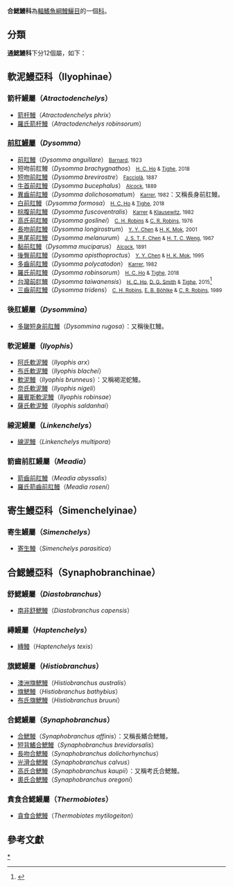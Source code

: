 {{Automatic taxobox
| taxon = Synaphobranchidae
| authority = Johnson, 1862
| subdivision_ranks = [[屬|屬]]
| subdivision =
*見內文
}}
'''合鰓鰻科'''為[[輻鰭魚綱|輻鰭魚綱]][[鰻鱺目|鰻鱺目]]的一個[[科|科]]。

==分類==
'''通鰓鰻科'''下分12個屬，如下：

==軟泥鰻亞科（Ilyophinae）==
===箭杆鰻屬（''Atractodenchelys''）===
*[[箭杆鰻|箭杆鰻]]（''Atractodenchelys phrix''）
*[[羅氏箭杆鰻|羅氏箭杆鰻]]（''Atractodenchelys robinsorum''）

===[[前肛鰻屬|前肛鰻屬]]（''Dysomma''）===
* [[前肛鰻|前肛鰻]]（''Dysomma anguillare''） <small>[[Keppel_Harcourt_Barnard|Barnard]], 1923</small>
* 短吻前肛鰻（''Dysomma brachygnathos''） <small>[[何宣慶|H. C. Ho]] & [[Kenneth_A._Tighe|Tighe]], 2018</small>
* [[短吻前肛鰻|短吻前肛鰻]]（''Dysomma brevirostre''） <small>[[Luigi_Facciolà|Facciolà]], 1887</small>
* [[牛首前肛鰻|牛首前肛鰻]]（''Dysomma bucephalus''） <small>[[Alfred_William_Alcock|Alcock]], 1889</small>
* [[異齒前肛鰻|異齒前肛鰻]]（''Dysomma dolichosomatum''） <small>[[Christine_Karrer|Karrer]], 1982</small>：又稱長身前肛鰻。
* [[白前肛鰻|白前肛鰻]]（''Dysomma formosa''） <small>[[何宣慶|H. C. Ho]] & [[Kenneth_A._Tighe|Tighe]], 2018</small>
* [[棕腹前肛鰻|棕腹前肛鰻]]（''Dysomma fuscoventralis''） <small>[[Christine_Karrer|Karrer]] & [[Wolfgang_Klausewitz|Klausewitz]], 1982</small>
* [[高氏前肛鰻|高氏前肛鰻]]（''Dysomma goslinei''） <small>[[Catherine_H._Robins|C. H. Robins]] & [[Charles_Richard_Robins|C. R. Robins]], 1976</small>
* [[長吻前肛鰻|長吻前肛鰻]]（''Dysomma longirostrum''） <small>[[Chen_Yu-Yun|Y. Y. Chen]] & [[Michael_Hin-Kiu_Mok|H. K. Mok]], 2001</small>
* [[黑尾前肛鰻|黑尾前肛鰻]]（''Dysomma melanurum''） <small>[[Johnson_T._F._Chen|J. S. T. F. Chen]] & [[Herman_Ting-Chen_Weng|H. T. C. Weng]], 1967</small>
* [[黏前肛鰻|黏前肛鰻]]（''Dysomma muciparus''） <small>[[Alfred_William_Alcock|Alcock]], 1891</small>
* [[後臀前肛鰻|後臀前肛鰻]]（''Dysomma opisthoproctus''） <small>[[Chen_Yu-Yun|Y. Y. Chen]] & [[Michael_Hin-Kiu_Mok|H. K. Mok]], 1995</small>
* [[多齒前肛鰻|多齒前肛鰻]]（''Dysomma polycatodon''） <small>[[Christine_Karrer|Karrer]], 1982</small>
* [[羅氏前肛鰻|羅氏前肛鰻]]（''Dysomma robinsorum''） <small>[[何宣慶|H. C. Ho]] & [[Kenneth_A._Tighe|Tighe]], 2018</small>
* [[台灣前肛鰻|台灣前肛鰻]]（''Dysomma taiwanensis''） <small>[[何宣慶|H. C. Ho]], [[David_G._Smith|D. G. Smith]] & [[Kenneth_A._Tighe|Tighe]], 2015</small><ref name=Ho2015>{{cite journal | author = Ho, H.-C. | author2 = Smith, D.G. | author3 = Tighe, K.A. | last-author-amp = yes | year = 2015 | title = Review of the arrowtooth eel genera ''Dysomma'' and ''Dysommina'' in Taiwan, with the description of a new species (Anguilliformes: Synaphobranchidae: Ilyophinae) | journal = Zootaxa | volume = 4060 | issue = 1 | pages = 86–104 | url = http://www.mapress.com/zootaxa/2015/f/zt04060p104.pdf }}</ref>
* [[三齒前肛鰻|三齒前肛鰻]]（''Dysomma tridens''） <small>[[Catherine_H._Robins|C. H. Robins]], [[Eugenia_Brandt_Böhlke|E. B. Böhlke]] & [[Charles_Richard_Robins|C. R. Robins]], 1989</small>

===後肛鰻屬（''Dysommina''）===
*[[多皺短身前肛鰻|多皺短身前肛鰻]]（''Dysommina rugosa''）：又稱後肛鰻。

===軟泥鰻屬（''Ilyophis''）===
*[[阿氏軟泥鰻|阿氏軟泥鰻]]（''Ilyophis arx''）
*[[布氏軟泥鰻|布氏軟泥鰻]]（''Ilyophis blachei''）
*[[軟泥鰻|軟泥鰻]]（''Ilyophis brunneus''）：又稱褐泥蛇鰻。
*[[奈氏軟泥鰻|奈氏軟泥鰻]]（''Ilyophis nigeli''）
*[[羅賓斯軟泥鰻|羅賓斯軟泥鰻]]（''Ilyophis robinsae''）
*[[薩氏軟泥鰻|薩氏軟泥鰻]]（''Ilyophis saldanhai''）

===線泥鰻屬（''Linkenchelys''）===
*[[線泥鰻|線泥鰻]]（''Linkenchelys multipora''）

===箭齒前肛鰻屬（''Meadia''）===
*[[箭齒前肛鰻|箭齒前肛鰻]]（''Meadia abyssalis''）
*[[羅氏箭齒前肛鰻|羅氏箭齒前肛鰻]]（''Meadia roseni''）

==寄生鰻亞科（Simenchelyinae）==
===寄生鰻屬（''Simenchelys''）===
*[[寄生鰻|寄生鰻]]（''Simenchelys parasitica''）

==合鰓鰻亞科（Synaphobranchinae）==
===舒鰓鰻屬（''Diastobranchus''）===
*[[南非舒鰓鰻|南非舒鰓鰻]]（''Diastobranchus capensis''）

===縳鰻屬（''Haptenchelys''）===
*[[縳鰻|縳鰻]]（''Haptenchelys texis''）

===旗鰓鰻屬（''Histiobranchus''）===
*[[澳洲旗鰓鰻|澳洲旗鰓鰻]]（''Histiobranchus australis''）
*[[旗鰓鰻|旗鰓鰻]]（''Histiobranchus bathybius''）
*[[布氏旗鰓鰻|布氏旗鰓鰻]]（''Histiobranchus bruuni''）

===合鰓鰻屬（''Synaphobranchus''）===
*[[合鰓鰻|合鰓鰻]]（''Synaphobranchus affinis''）：又稱長鰭合鰓鰻。
*[[短背鰭合鰓鰻|短背鰭合鰓鰻]]（''Synaphobranchus brevidorsalis''）
*[[長吻合鰓鰻|長吻合鰓鰻]]（''Synaphobranchus dolichorhynchus''）
*[[光滑合鰓鰻|光滑合鰓鰻]]（''Synaphobranchus calvus''）
*[[高氏合鰓鰻|高氏合鰓鰻]]（''Synaphobranchus kaupii''）：又稱考氏合鰓鰻。
*[[奧氏合鰓鰻|奧氏合鰓鰻]]（''Synaphobranchus oregoni''）

===貪食合鰓鰻屬（''Thermobiotes''）===
*[[貪食合鰓鰻|貪食合鰓鰻]]（''Thermobiotes mytilogeiton''）

==參考文獻==
{{reflist}}
{{鰻魚}}
{{Taxonbar|from=Q283429}}

[[Category:通鰓鰻科|*]]